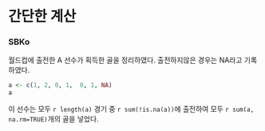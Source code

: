 간단한 계산
===================

### SBKo

월드컵에 출전한 A 선수가 획득한 골을 정리하였다. 
출전하지않은 경우는 NA라고 기록하였다.  

```r
a <- c(1, 2, 0, 1,  0, 1, NA)
a
```

이 선수는 모두 `r length(a)` 경기 중 `r sum(!is.na(a))`에 출전하여 
모두 `r sum(a, na.rm=TRUE)`개의 골을 넣었다.